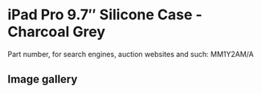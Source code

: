 
# iPad Pro 9.7″ Silicone Case - Charcoal Grey

Part number, for search engines, auction websites and such: MM1Y2AM/A

## Image gallery

<div style={{ width: "768px" }}>
  <GalleryComponent
    images={[
      {
        original: "/everysource/MM1Y2.png",
        thumbnail: "/everypreview/MM1Y2.png",
      },
      {
        original: "/everysource/MM1Y2_AV1_GOLD.png",
        thumbnail: "/everypreview/MM1Y2_AV1_GOLD.png",
      },
      {
        original: "/everysource/MM1Y2_AV1_ROSEGOLD.png",
        thumbnail: "/everypreview/MM1Y2_AV1_ROSEGOLD.png",
      },
      {
        original: "/everysource/MM1Y2_AV1_SILVER.png",
        thumbnail: "/everypreview/MM1Y2_AV1_SILVER.png",
      },
      {
        original: "/everysource/MM1Y2_AV1_SPACE_GRAY.png",
        thumbnail: "/everypreview/MM1Y2_AV1_SPACE_GRAY.png",
      },
      {
        original: "/everysource/MM1Y2_AV2.png",
        thumbnail: "/everypreview/MM1Y2_AV2.png",
      },
      {
        original: "/everysource/MM1Y2_AV3.png",
        thumbnail: "/everypreview/MM1Y2_AV3.png",
      },
      {
        original: "/everysource/MM1Y2_AV4.png",
        thumbnail: "/everypreview/MM1Y2_AV4.png",
      }
    ]}
  />
</div>